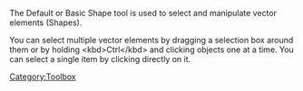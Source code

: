 {{ToolIcon|arrow}}

The Default or Basic Shape tool is used to select and manipulate vector elements (Shapes). 

You can select multiple vector elements by dragging a selection box around them or by holding &lt;kbd>Ctrl&lt;/kbd> and clicking objects one at a time. You can select a single item by clicking directly on it.


[[Category:Toolbox]]
